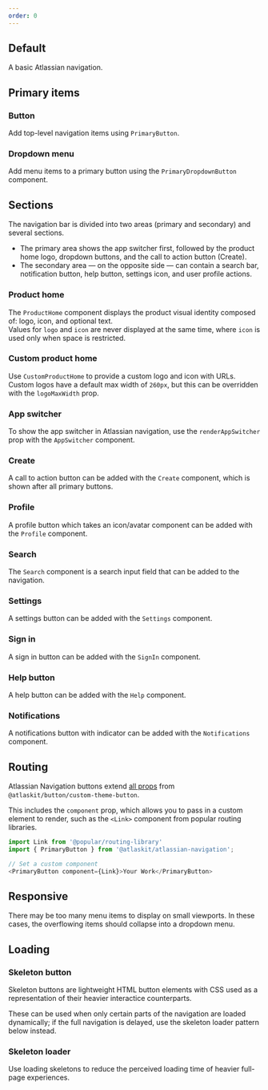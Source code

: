```yaml
---
order: 0
---
```



## Default

A basic Atlassian navigation.

<Example Component={AtlassianNavigationDefaultExample} packageName="@atlaskit/atlassian-navigation"/>

## Primary items

### Button

Add top-level navigation items using `PrimaryButton`.

<Example Component={AtlassianNavigationPrimaryButtonExample} packageName="@atlaskit/atlassian-navigation"/>

### Dropdown menu

Add menu items to a primary button using the `PrimaryDropdownButton` component.

<Example Component={AtlassianNavigationPrimaryDropdownExample} packageName="@atlaskit/atlassian-navigation"/>

## Sections

The navigation bar is divided into two areas (primary and secondary) and several sections.

* The primary area shows the app switcher first, followed by the product home logo, dropdown buttons, and the call to action button (Create).
* The secondary area — on the opposite side — can contain a search bar, notification button, help button, settings icon, and user profile actions.

### Product home

The `ProductHome` component displays the product visual identity composed of: logo, icon, and optional text.<br />
Values for `logo` and `icon` are never displayed at the same time, where `icon` is used only when space is restricted.

<Example Component={AtlassianNavigationProductHomeExample} packageName="@atlaskit/atlassian-navigation"/>

### Custom product home

Use `CustomProductHome` to provide a custom logo and icon with URLs. Custom logos have a default max width of `260px`, but this can be overridden with the `logoMaxWidth` prop.

<Example Component={AtlassianNavigationCustomProductHomeExample} packageName="@atlaskit/atlassian-navigation"/>

### App switcher

To show the app switcher in Atlassian navigation, use the `renderAppSwitcher` prop with the `AppSwitcher` component.

<Example Component={AtlassianNavigationAppSwitcherExample} packageName="@atlaskit/atlassian-navigation"/>

### Create

A call to action button can be added with the `Create` component, which is shown after all primary buttons.

<Example Component={AtlassianNavigationCreateButtonExample} packageName="@atlaskit/atlassian-navigation"/>

### Profile

A profile button which takes an icon/avatar component can be added with the `Profile` component.

<Example Component={AtlassianNavigationProfileExample} packageName="@atlaskit/atlassian-navigation"/>

### Search

The `Search` component is a search input field that can be added to the navigation.

<Example Component={AtlassianNavigationSearchExample} packageName="@atlaskit/atlassian-navigation"/>

### Settings

A settings button can be added with the `Settings` component.

<Example Component={AtlassianNavigationSettingsExample} packageName="@atlaskit/atlassian-navigation"/>

### Sign in

A sign in button can be added with the `SignIn` component.

<Example Component={AtlassianNavigationSignInExample} packageName="@atlaskit/atlassian-navigation"/>

### Help button

A help button can be added with the `Help` component.

<Example Component={AtlassianNavigationHelpButtonExample} packageName="@atlaskit/atlassian-navigation"/>

### Notifications

A notifications button with indicator can be added with the `Notifications` component.

<Example Component={AtlassianNavigationNotificationsExample} packageName="@atlaskit/atlassian-navigation"/>

## Routing

Atlassian Navigation buttons extend [all props](/components/button/code) from `@atlaskit/button/custom-theme-button`.

This includes the `component` prop, which allows you to pass in a custom element to render,
such as the `<Link>` component from popular routing libraries.

```js
import Link from '@popular/routing-library'
import { PrimaryButton } from '@atlaskit/atlassian-navigation';

// Set a custom component
<PrimaryButton component={Link}>Your Work</PrimaryButton>
```

## Responsive

There may be too many menu items to display on small viewports. In these cases, the overflowing items should collapse into a dropdown menu.

<Example Component={AtlassianNavigationOverflowMenuExample} packageName="@atlaskit/atlassian-navigation"/>

## Loading

### Skeleton button

Skeleton buttons are lightweight HTML button elements with CSS used as a representation of their heavier interactice counterparts.

These can be used when only certain parts of the navigation are loaded dynamically; if the full navigation is delayed, use the skeleton loader pattern below instead.

<Example Component={AtlassianNavigationSkeletonButtonsExample} packageName="@atlaskit/atlassian-navigation"/>

### Skeleton loader

Use loading skeletons to reduce the perceived loading time of heavier full-page experiences.

<Example Component={AtlassianNavigationSkeletonLoaders} packageName="@atlaskit/atlassian-navigation"/>
